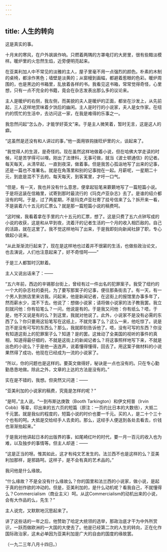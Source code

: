 ```yaml
---
---
---
```

title: 人生的转向
---



这是真实的事。

十月末的寒风，在户外飒飒作响。只燃着两隅的方罩电灯的大房里，很有些黯淡模样。暖炉里的火忽然生焰，近旁便明亮起来。

在亚美利加人中不常见的淡雅的主人，屋子里毫不用一点强烈的颜色。朴素的木制的桌椅，都涂作黑色；墙壁是淡黄的；从窗幔到画幅，都避着惹眼的色彩。暖炉周围的，也是黑边的书箱里，乱放着各样的书。我看见这书箱，常常觉得奇怪，心里想，只有一点不完全的书籍，竟会在杂志发表出那么多的议论来。

主人是暖炉的右侧，我左侧，而美貌的夫人是暖炉的正面，都坐在沙发上，从先前起，三人这样地赏味着夕饷后的幽闲。主人是时行的小说家，夫人是女作家。在纽约的慌忙的生活中，去访问这一家，在我是难得的乐事之一。

我忽然问起“怎么办，才能学好英文”来。于是主人微笑着，暂时无言，这是这人的癖。

“这虽然是还没有和人讲过的事，”他一面用铁钩拨旺炉里的火，谈起来了。

“我觉得人的生涯，是奇怪的。现在虽然这样地做着小说，但在哈佛大学走读的时候，可是苦学得可以哩。刚出了法律科，无事可做，就当《波士顿通信》的记者。每天每天，从清早起，一直到夜深，做着事。但是我苦心孤诣地写了出来的记事，还是一篇也不准署名。就是在角落里和别的记事抛在一起。月薪呢，一星期二十元，到底是混不下去的。每天每天，到客寓里，才吁一口气。

“但是，有一天，我也并没有什么意思，便拿起铅笔来簌簌地写了一篇短篇小说。于是将这装在信箱里，试寄到那时最流行的《玛克卢亚杂志》去了。是谁的绍介都没有的呵。于是，过了两星期，不是玛克卢亚社寄了挂号信来了么？拆开来一看，不是装着六十五元的汇票么？就是那一篇短篇小说的稿费呵。

“这时候，我看着拿在手里的六十五元的汇票，想了。这是只费了五六点钟写成的小说的收获，这是和从早到夜，流着汗的记者生活的一个月的收入相匹敌的。自己的活路，就在这里了。我不觉这样地叫了出来，于是我即刻向新闻社辞了职，专心做起小说来。

“从此渐渐流行起来了，现在是这样地也过着并不很窘的生活，也做些政治论文，也去演说，人们也注意起来了，好不奇怪呵——”

于是三人都暂时沉默着。

主人又说出话来了：——

“五六年前，西边的辛锡那台街上，曾经有过一件出名的犯罪案子。我受了纽约的一个大的杂志社的委托，为了要写那案子的记事，便往那条街去了。有一天，有一个男人到旅店里来访我。问起来，他是新闻记者，在这街上的报馆里办事多年了，然而薪水少，混不下去。他说了：想做小说家；请将做小说家的法子教我罢。我立刻就问他：你有铅笔么？一问，他说是有的。于是我又问他：你有纸么？唔，于是，他不又说是有的么？到这里，我就对他说了。此外，小说家不是没有必需的东西了么？你只要用这铅笔写在这纸上，不就完事了么？这么一来，他吃惊了。说是岂不是没有可写的东西么？那么，我就即刻告诉他了。唔，没有可写的东西？你没有知道这街上的犯罪案子么？知道？是的罢。这耸动了全美国的视听的事件的真相，知道得最仔细的，不就是这街上的新闻记者么？将这事照样地写下来，不就是出色的小说么？于是他一迭连声，说着懂得懂得，回去了。用这案子做材料的小说果然得了成功，他现在已经成为一流的小说家了。

“所以，你的问题也是这样的。要英文做得好，秘诀是一点也没有的。只在专心勤勤恳恳地做。除此之外，文章的上达的方法是没有的。”

实在是不错的，我想。但突然又问道：——

“亚美利加的小说家的稿费，究竟是怎样的呢？”

“是呵，”主人说。“一到布斯达庚敦（Booth Tarkington）和伊文柯普（Irvin Cobb）等辈，印出来的五六页的短篇（原注：一页约比日本的大数倍），大抵二千元罢。就是我似的程度的，短篇小说的时价也要一千元。买的人，是二十个三十个也有的呵。大抵是交给经手人去卖的。那么，这经手人便送到各处去看去，价钱也渐渐抬起来。”

于是我对他讲起日本的出版界的事，如尾崎红叶的时代，要一月一百元的收入也为难，以及独步的事情等。但主人却道：——

“这是正当的呀。惟其如此，这才有纯文艺发生的。法兰西不也是这样的么？亚美利加那样，是邪路呵。这样子，是不会有真的艺术品的。”

我问他是什么缘故。

“什么缘故？不是全没有什么缘故么？你的国里和法兰西的小说家，做小说，是起于真的创作欲的冲动的。但是，亚美利加的，是什么动机呢？看我自己，不就懂得么？Commercialism（商业主义）呵。从这Commercialism的动机出来的小说，会有大作品的么，先生？”

主人说完，又默默地沉思起来了。

讲了这些话的一年之后，他赞助了哈定大统领的选举，那政治底才干为中外所赏识，一跃而做欧洲的一大国的大使去了。他是已经第二次的人生的转向，正在化作国际政治家，这未必单因为亚美利加是广大的自由的国度的缘故罢。

（一九二三年八月十四日。）